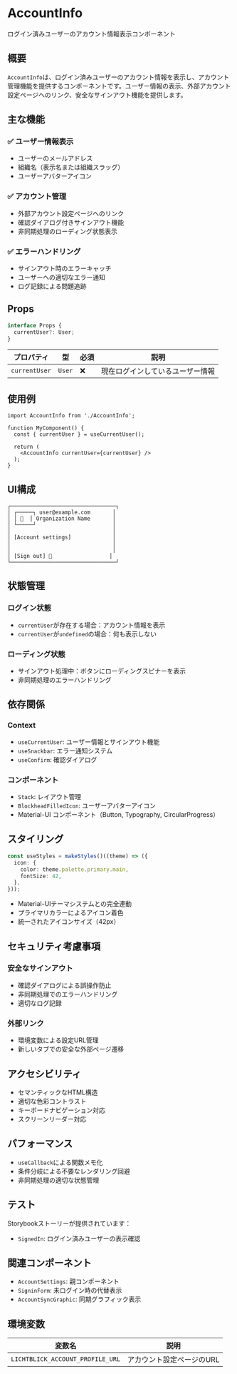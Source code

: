 # AccountInfo

ログイン済みユーザーのアカウント情報表示コンポーネント

## 概要

`AccountInfo`は、ログイン済みユーザーのアカウント情報を表示し、アカウント管理機能を提供するコンポーネントです。ユーザー情報の表示、外部アカウント設定ページへのリンク、安全なサインアウト機能を提供します。

## 主な機能

### ✅ ユーザー情報表示
- ユーザーのメールアドレス
- 組織名（表示名または組織スラッグ）
- ユーザーアバターアイコン

### ✅ アカウント管理
- 外部アカウント設定ページへのリンク
- 確認ダイアログ付きサインアウト機能
- 非同期処理のローディング状態表示

### ✅ エラーハンドリング
- サインアウト時のエラーキャッチ
- ユーザーへの適切なエラー通知
- ログ記録による問題追跡

## Props

```typescript
interface Props {
  currentUser?: User;
}
```

| プロパティ | 型 | 必須 | 説明 |
|-----------|---|------|------|
| `currentUser` | `User` | ❌ | 現在ログインしているユーザー情報 |

## 使用例

```tsx
import AccountInfo from './AccountInfo';

function MyComponent() {
  const { currentUser } = useCurrentUser();

  return (
    <AccountInfo currentUser={currentUser} />
  );
}
```

## UI構成

```
┌─────────────────────────────────┐
│ ┌─────┐ user@example.com       │
│ │ 👤  │ Organization Name       │
│ └─────┘                        │
│                                │
│ [Account settings]             │
│                                │
│                                │
│ [Sign out] 🔄                  │
└─────────────────────────────────┘
```

## 状態管理

### ログイン状態
- `currentUser`が存在する場合：アカウント情報を表示
- `currentUser`が`undefined`の場合：何も表示しない

### ローディング状態
- サインアウト処理中：ボタンにローディングスピナーを表示
- 非同期処理のエラーハンドリング

## 依存関係

### Context
- `useCurrentUser`: ユーザー情報とサインアウト機能
- `useSnackbar`: エラー通知システム
- `useConfirm`: 確認ダイアログ

### コンポーネント
- `Stack`: レイアウト管理
- `BlockheadFilledIcon`: ユーザーアバターアイコン
- Material-UI コンポーネント（Button, Typography, CircularProgress）

## スタイリング

```typescript
const useStyles = makeStyles()((theme) => ({
  icon: {
    color: theme.palette.primary.main,
    fontSize: 42,
  },
}));
```

- Material-UIテーマシステムとの完全連動
- プライマリカラーによるアイコン着色
- 統一されたアイコンサイズ（42px）

## セキュリティ考慮事項

### 安全なサインアウト
- 確認ダイアログによる誤操作防止
- 非同期処理でのエラーハンドリング
- 適切なログ記録

### 外部リンク
- 環境変数による設定URL管理
- 新しいタブでの安全な外部ページ遷移

## アクセシビリティ

- セマンティックなHTML構造
- 適切な色彩コントラスト
- キーボードナビゲーション対応
- スクリーンリーダー対応

## パフォーマンス

- `useCallback`による関数メモ化
- 条件分岐による不要なレンダリング回避
- 非同期処理の適切な状態管理

## テスト

Storybookストーリーが提供されています：
- `SignedIn`: ログイン済みユーザーの表示確認

## 関連コンポーネント

- `AccountSettings`: 親コンポーネント
- `SigninForm`: 未ログイン時の代替表示
- `AccountSyncGraphic`: 同期グラフィック表示

## 環境変数

| 変数名 | 説明 |
|--------|------|
| `LICHTBLICK_ACCOUNT_PROFILE_URL` | アカウント設定ページのURL |
